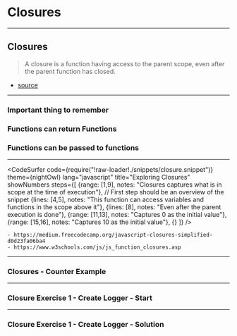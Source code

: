 


# Closures 

---

## Closures 

> A closure is a function having access to the parent scope, even after the parent function has closed.

- [source](https://www.w3schools.com/js/js_function_closures.asp)

---

### Important thing to remember 

<Appear>
    <h3>Functions can return Functions</h3>
    <h3>Functions can be passed to functions</h3>
</Appear>

---

<CodeSurfer
  code={require("!raw-loader!./snippets/closure.snippet")}
  theme={nightOwl}
  lang="javascript"
  title="Exploring Closures"
  showNumbers
  steps={[
    {range: [1,9], notes: "Closures captures what is in scope at the time of execution"}, // First step should be an overview of the snippet
    {lines: [4,5], notes: "This function can access variables and functions in the scope above it"},
    {lines: [8], notes: "Even after the parent execution is done"},
    {range: [11,13], notes: "Captures 0 as the initial value"},
    {range: [15,16], notes: "Captures 10 as the initial value"},
    {}
  ]}
/>

```notes
- https://medium.freecodecamp.org/javascript-closures-simplified-d0d23fa06ba4
- https://www.w3schools.com/js/js_function_closures.asp
```

---

### Closures - Counter Example

<ReplIt src="https://repl.it/@e_schultz/Exploring-Closures?lite=true"/>

<!--
<div style={{height: '80vh', display: 'block'}}>
    <iframe height="100%" style={{height: '100%'}} width="100%" src="https://repl.it/@e_schultz/Exploring-Closures?lite=true" scrolling="no" frameBorder="no"  allowFullScreen={true} sandbox="allow-forms allow-pointer-lock allow-popups allow-same-origin allow-scripts allow-modals">
    </iframe>
</div>
-->
---

### Closure Exercise 1 - Create Logger - Start

<ReplIt src="https://repl.it/@e_schultz/01-Closure-Exercises-create-logger-start?lite=true"/>

---


### Closure Exercise 1 - Create Logger - Solution 

<ReplIt src="https://repl.it/@e_schultz/01-Closure-Exercises-create-logger-solution?lite=true"/>



